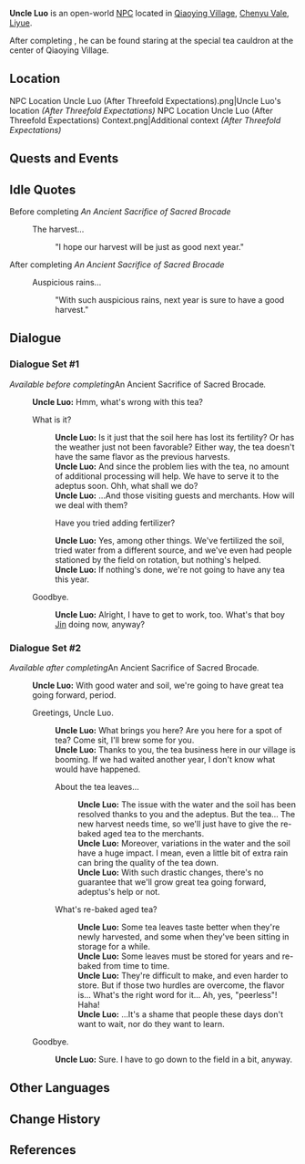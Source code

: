 {{Meta
<!-- Remove this template after adding the missing info -->
|missing_NPC_profile  = yes
}}
{{Character Infobox
|type             = Open-World NPC
|name             = Uncle Luo
|image            = NPC Uncle Luo.png
|realname         = <!-- Optional, if different from in-game name -->
|deceased         = <!-- Past (for deceased prior to events of the game) or free response -->
|region           = Liyue
|location         = Liyue
|affiliation      = Chunming Teaworks
|title            = 

|ancestry         = <!-- Clan/family -->
|father           = 
|mother           = 
|spouse           = 
|sibling          = 
|child            = 
|relative         = 

|voiceEN          = [[imdb:nm7912247|Reece Bridger]]<ref>Twitter: [https://twitter.com/Reece_Bridger/status/1752769680551338443 EN VA Self Announcement]</ref>
|voiceCN          = 
|voiceJP          = 
|voiceKR          = 
|dialoguereward   = 
}}
'''Uncle Luo''' is an open-world [[NPC]] located in [[Qiaoying Village]], [[Chenyu Vale]], [[Liyue]].

After completing {{Quest|Threefold Expectations}}, he can be found staring at the special tea cauldron at the center of Qiaoying Village.
<!-- Following a certain dialogue branch for the first time gives the player AMOUNT_AS_WORD [[Item]]. -->

==Location==
<gallery>
NPC Location Uncle Luo (After Threefold Expectations).png|Uncle Luo's location ''(After Threefold Expectations)''
NPC Location Uncle Luo (After Threefold Expectations) Context.png|Additional context ''(After Threefold Expectations)''
</gallery>
<!--
==Profile==
Detailed story/lore information goes here.
''(To be added.)''

===Appearance===
Keep appearance section short and concise. Limit to 2 paragraphs with 3-4 sentences each.
''(To be added.)''
-->
==Quests and Events==
{{Quests and Events}}

==Idle Quotes==
;Before completing ''An Ancient Sacrifice of Sacred Brocade''
{{Dialogue Start}}
: {{DIcon|Idle}} The harvest...
:: {{A|VO Uncle Luo 01.ogg}} "I hope our harvest will be just as good next year."
{{Dialogue End}}

;After completing ''An Ancient Sacrifice of Sacred Brocade''
{{Dialogue Start}}
: {{DIcon|Idle}} Auspicious rains...
:: {{A|VO Uncle Luo 02.ogg}} "With such auspicious rains, next year is sure to have a good harvest."
{{Dialogue End}}

==Dialogue==
===Dialogue Set #1===
''Available before completing ''An Ancient Sacrifice of Sacred Brocade''.''
{{Dialogue Start}}
:'''Uncle Luo:''' Hmm, what's wrong with this tea?
:{{DIcon}} What is it?
::'''Uncle Luo:''' Is it just that the soil here has lost its fertility? Or has the weather just not been favorable? Either way, the tea doesn't have the same flavor as the previous harvests.
::'''Uncle Luo:''' And since the problem lies with the tea, no amount of additional processing will help. We have to serve it to the adeptus soon. Ohh, what shall we do?
::'''Uncle Luo:''' ...And those visiting guests and merchants. How will we deal with them?
::{{DIcon}} Have you tried adding fertilizer?
::'''Uncle Luo:''' Yes, among other things. We've fertilized the soil, tried water from a different source, and we've even had people stationed by the field on rotation, but nothing's helped.
::'''Uncle Luo:''' If nothing's done, we're not going to have any tea this year.
:{{DIcon}} Goodbye.
::'''Uncle Luo:''' Alright, I have to get to work, too. What's that boy [[Jin]] doing now, anyway?
{{Dialogue End}}

===Dialogue Set #2===
''Available after completing ''An Ancient Sacrifice of Sacred Brocade''.''
{{Dialogue Start}}
:'''Uncle Luo:''' With good water and soil, we're going to have great tea going forward, period.
:{{DIcon}} Greetings, Uncle Luo.
::'''Uncle Luo:''' What brings you here? Are you here for a spot of tea? Come sit, I'll brew some for you.
::'''Uncle Luo:''' Thanks to you, the tea business here in our village is booming. If we had waited another year, I don't know what would have happened.
::{{DIcon}} About the tea leaves...
:::'''Uncle Luo:''' The issue with the water and the soil has been resolved thanks to you and the adeptus. But the tea... The new harvest needs time, so we'll just have to give the re-baked aged tea to the merchants.
:::'''Uncle Luo:''' Moreover, variations in the water and the soil have a huge impact. I mean, even a little bit of extra rain can bring the quality of the tea down.
:::'''Uncle Luo:''' With such drastic changes, there's no guarantee that we'll grow great tea going forward, adeptus's help or not.
::{{DIcon}} What's re-baked aged tea?
:::'''Uncle Luo:''' Some tea leaves taste better when they're newly harvested, and some when they've been sitting in storage for a while.
:::'''Uncle Luo:''' Some leaves must be stored for years and re-baked from time to time.
:::'''Uncle Luo:''' They're difficult to make, and even harder to store. But if those two hurdles are overcome, the flavor is... What's the right word for it... Ah, yes, "peerless"! Haha!
:::'''Uncle Luo:''' ...It's a shame that people these days don't want to wait, nor do they want to learn.
:{{DIcon}} Goodbye.
::'''Uncle Luo:''' Sure. I have to go down to the field in a bit, anyway.
{{Dialogue End}}
<!--
==Event Dialogue==
===Event Name===
{{Dialogue Start}}
:'''{{subst:#titleparts:{{subst:PAGENAME}}}}:'''
{{Dialogue End}}
-->

==Other Languages==
{{Other Languages|default_hidden=1
|en      = Uncle Luo
|zhs     = 罗叔
|zhs_rm  = Luó-shū
|zht     = 羅叔
|zht_rm  = Luó-shū
|ja      = 羅おじ
|ja_rm   = Ra-oji{{Assumed}}
|ko      = 나 씨 아저씨
|ko_rm   = 
|es      = Luo
|fr      = Oncle Luo
|ru      = Дядюшка Ло
|th      = ลุง Luo
|th_rm   = 
|vi      = Chú Luo
|de      = Onkel Luo
|id      = Paman Luo
|pt      = Tio Luo
|tr      = Luo Amca
|it      = Zio Luo
}}

==Change History==
{{Change History|4.4}}

==References==
{{Reflist}}
